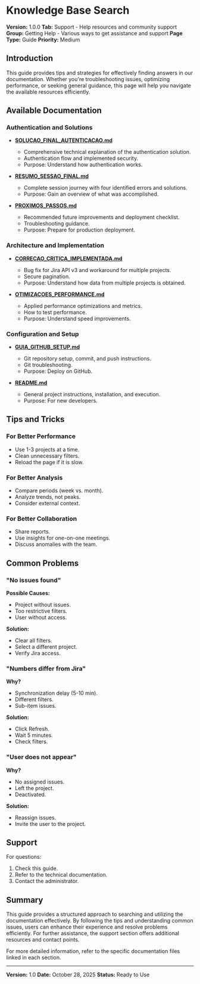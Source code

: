 # Knowledge Base Search

**Version:** 1.0.0
**Tab:** Support - Help resources and community support
**Group:** Getting Help - Various ways to get assistance and support
**Page Type:** Guide
**Priority:** Medium

## Introduction

This guide provides tips and strategies for effectively finding answers in our documentation. Whether you're troubleshooting issues, optimizing performance, or seeking general guidance, this page will help you navigate the available resources efficiently.

## Available Documentation

### Authentication and Solutions

- **[SOLUCAO_FINAL_AUTENTICACAO.md](./SOLUCAO_FINAL_AUTENTICACAO.md)**
  - Comprehensive technical explanation of the authentication solution.
  - Authentication flow and implemented security.
  - Purpose: Understand how authentication works.

- **[RESUMO_SESSAO_FINAL.md](./RESUMO_SESSAO_FINAL.md)**
  - Complete session journey with four identified errors and solutions.
  - Purpose: Gain an overview of what was accomplished.

- **[PROXIMOS_PASSOS.md](./PROXIMOS_PASSOS.md)**
  - Recommended future improvements and deployment checklist.
  - Troubleshooting guidance.
  - Purpose: Prepare for production deployment.

### Architecture and Implementation

- **[CORRECAO_CRITICA_IMPLEMENTADA.md](./CORRECAO_CRITICA_IMPLEMENTADA.md)**
  - Bug fix for Jira API v3 and workaround for multiple projects.
  - Secure pagination.
  - Purpose: Understand how data from multiple projects is obtained.

- **[OTIMIZACOES_PERFORMANCE.md](./OTIMIZACOES_PERFORMANCE.md)**
  - Applied performance optimizations and metrics.
  - How to test performance.
  - Purpose: Understand speed improvements.

### Configuration and Setup

- **[GUIA_GITHUB_SETUP.md](./GUIA_GITHUB_SETUP.md)**
  - Git repository setup, commit, and push instructions.
  - Git troubleshooting.
  - Purpose: Deploy on GitHub.

- **[README.md](./README.md)**
  - General project instructions, installation, and execution.
  - Purpose: For new developers.

## Tips and Tricks

### For Better Performance
- Use 1-3 projects at a time.
- Clean unnecessary filters.
- Reload the page if it is slow.

### For Better Analysis
- Compare periods (week vs. month).
- Analyze trends, not peaks.
- Consider external context.

### For Better Collaboration
- Share reports.
- Use insights for one-on-one meetings.
- Discuss anomalies with the team.

## Common Problems

### "No issues found"

**Possible Causes:**
- Project without issues.
- Too restrictive filters.
- User without access.

**Solution:**
- Clear all filters.
- Select a different project.
- Verify Jira access.

### "Numbers differ from Jira"

**Why?**
- Synchronization delay (5-10 min).
- Different filters.
- Sub-item issues.

**Solution:**
- Click Refresh.
- Wait 5 minutes.
- Check filters.

### "User does not appear"

**Why?**
- No assigned issues.
- Left the project.
- Deactivated.

**Solution:**
- Reassign issues.
- Invite the user to the project.

## Support

For questions:
1. Check this guide.
2. Refer to the technical documentation.
3. Contact the administrator.

## Summary

This guide provides a structured approach to searching and utilizing the documentation effectively. By following the tips and understanding common issues, users can enhance their experience and resolve problems efficiently. For further assistance, the support section offers additional resources and contact points.

For more detailed information, refer to the specific documentation files linked in each section.

---

**Version:** 1.0
**Date:** October 28, 2025
**Status:** Ready to Use
